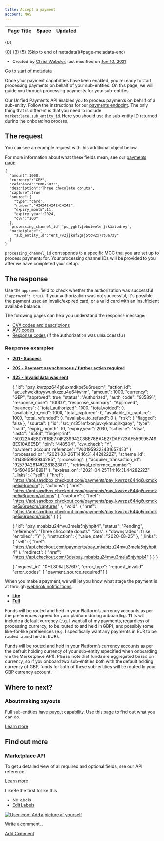 ```yaml
---
title: Accept a payment
account: NAS
---
```


<table class="aui"> <thead> <tr class="header"> <th class="search-result-title">Page Title</th> <th class="search-result-space">Space</th> <th class="search-result-date">Updated</th> </tr> </thead> </table> <p class="search-result-count">{0}</p> <tr class="search-result"> <td class="search-result-title"><a href="{1}" class="content-type-{2}"><span>{0}</span></a></td> <td class="search-result-space"><a class="space" href="/display/{4}/" title="{3}">{3}</a></td> <td class="search-result-date"><span class="date" title="{6}">{5}</span></td> </tr> [Skip to end of metadata](#page-metadata-end)

*   Created by [Chrisi Webster](    /display/~chrisiwebster
    ), last modified on [Jun 10, 2021](/pages/diffpagesbyversion.action?pageId=20120290&selectedPageVersions=41&selectedPageVersions=42 "Show changes")

[Go to start of metadata](#page-metadata-start)

Once your payment capabilities have been enabled, you’re ready to start processing payments on behalf of your sub-entities. On this page, we will guide you through processing payments for your sub-entities.

Our Unified Payments API enables you to process payments on behalf of a sub-entity. Follow the instructions for our [payments endpoint](https://docs.checkout.com/four/payments/accept-payments/request-a-payment). The only thing that is different is that you need to include  `marketplace.sub_entity_id`. Here you should use the sub-entity ID returned during the [onboarding process](/display/x/About+onboarding).

The request
-----------

You can see an example request with this additional object below.

For more information about what these fields mean, see our [payments page](https://docs.checkout.com/four/payments/accept-payments/request-a-payment).

    {
      "amount":1000,
      "currency":"GBP",
      "reference":"ORD-5023",
      "description":"Three chocolate donuts",
      "capture":true,
      "source":{
        "type":"card",
        "number":"4242424242424242",
        "expiry_month":11,
        "expiry_year":2024,
        "cvv":"100"
      },
      "processing_channel_id":"pc_yghfzjebuiwelerjsk3atodrey",
      "marketplace":{
        "sub_entity_id":"ent_vv2jjkuf2gzj5tcw2x7ptua7zy"
      }
    }
    

  

`processing_channel_id` corresponds to a specific MCC that you are set up to process payments for. Your processing channel IDs will be provided to you after we have completed your setup.

The response
------------

Use the `approved` field to check whether the authorization was successful (`"approved": true`). If your authorization was not successful, it's possible the payment used an invalid/expired card, or a valid card with an insufficient available balance.

The following pages can help you understand the response message:

*   [CVV codes and descriptions](https://docs.checkout.com/four/resources/codes/cvv-response-codes)
*   [AVS codes](https://docs.checkout.com/four/resources/codes/avs-codes)
*   [Response codes](https://docs.checkout.com/four/resources/codes/response-codes) (if the authorization was unsuccessful)

### Response examples

*   [**201 - Success**](#tabs-cead2ffa-64b5-48e1-9401-8e4a54289c29-1)
*   [**202 - Payment asynchronous / further action required**](#tabs-cead2ffa-64b5-48e1-9401-8e4a54289c29-2)
*   [**422 - Invalid data was sent**](#tabs-cead2ffa-64b5-48e1-9401-8e4a54289c29-3)

    {
        "id": "pay_kwrzpz644g6uxmdkpe5u6ruecm",
        "action_id": "act_ehwckitpyywunkxzou4e64iwhm",
        "amount": 1000,
        "currency": "GBP",
        "approved": true,
        "status": "Authorized",
        "auth_code": "935891",
        "response_code": "10000",
        "response_summary": "Approved",
        "balances": {
            "total_authorized": 1000,
            "total_voided": 0,
            "available_to_void": 1000,
            "total_captured": 0,
            "available_to_capture": 1000,
            "total_refunded": 0,
            "available_to_refund": 0
        },
        "risk": {
            "flagged": false
        },
        "source": {
            "id": "src_nr35hmfxonjuvkykmuqirkgaoy",
            "type": "card",
            "expiry_month": 10,
            "expiry_year": 2030,
            "scheme": "Visa",
            "last4": "6584",
            "fingerprint": "50022A4E8D781BE774F239942C3BE78BA4E27DAF723AF559995749BE910A6E5D",
            "bin": "448504",
            "cvv_check": "Y",
            "payment_account_reference": "V001959323431657433"
        },
        "processed_on": "2021-03-26T14:16:31.4428222Z",
        "scheme_id": "314395993984285",
        "processing": {
            "acquirer_transaction_id": "925794281492281823871",
            "retrieval_reference_number": "645049548991"
        },
        "expires_on": "2021-04-25T14:16:31.4428222Z",
        "_links": {
            "self": {
                "href": "https://api.sandbox.checkout.com/payments/pay_kwrzpz644g6uxmdkpe5u6ruecm"
            },
            "actions": {
                "href": "https://api.sandbox.checkout.com/payments/pay_kwrzpz644g6uxmdkpe5u6ruecm/actions"
            },
            "capture": {
                "href": "https://api.sandbox.checkout.com/payments/pay_kwrzpz644g6uxmdkpe5u6ruecm/captures"
            },
            "void": {
                "href": "https://api.sandbox.checkout.com/payments/pay_kwrzpz644g6uxmdkpe5u6ruecm/voids"
            }
        }
    }

    {
      "id": "pay_mbabizu24mvu3mela5njyhpit4",
      "status": "Pending",
      "reference": "Three chocolate donuts",
      "3ds": {
        "downgraded": false,
        "enrolled": "Y"
      },
      "instruction": {
        "value_date": "2020-08-25"
      },
      "_links": {
        "self": {
          "href": "https://api.checkout.com/payments/pay_mbabizu24mvu3mela5njyhpit4"
        },
        "redirect": {
          "href": "https://api.checkout.com/3ds/pay_mbabizu24mvu3mela5njyhpit4"
        }
      }
    }
    

    {
      "request_id": "0HL80RJLS76I7",
      "error_type": "request_invalid",
      "error_codes": [
        "payment_source_required"
      ]
    }
    

When you make a payment, we will let you know what stage the payment is at through [webhook notifications](https://docs.checkout.com/four/workflows).

*   [**Lite**](#tabs-ed91b6df-a868-4ae0-9896-6f467c58283c-1)
*   [**Full**](#tabs-ed91b6df-a868-4ae0-9896-6f467c58283c-2)

Funds will be routed and held in your Platform’s currency accounts as per the preferences agreed for your platform during onboarding. This will include a default currency (e.g. I want all of my payments, regardless of processing currency, to be routed to and held in GBP), and possibly some like-for-like preferences (e.g. I specifically want any payments in EUR to be routed to and held in EUR).

Funds will be routed and held in your Platform’s currency accounts as per the default holding currency of your sub-entity (specified when onboarding via the Marketplace API). Please note that funds are aggregated based on currency, so if you onboard two sub-entities both with the default holding currency of GBP, funds for both of these sub-entities will be routed to your GBP currency account.

Where to next?
--------------

### About making payouts

Full sub-entities have payout capability. Use this page to find out what you can do.

[Learn more](https://docs.checkout.com/four/marketplaces/about-payouts)

Find out more
-------------

### Marketplace API

To get a detailed view of all required and optional fields, see our API reference.

[Learn more](https://api-reference.checkout.com/preview/crusoe/#tag/Marketplace)

LikeBe the first to like this

*   No labels
*   [Edit Labels](# "Edit Labels (Type 'l')")

[![User icon: Add a picture of yourself](/s/en_GB/7901/abf7b35644d5a5d1d7e4b0969a83e8eb2b569fb5/_/images/icons/profilepics/add_profile_pic.svg)](/users/profile/editmyprofilepicture.action)

Write a comment…

[Add Comment](/display/x/Accept+a+payment?showComments=true&showCommentArea=true#addcomment)
